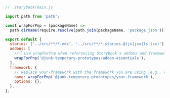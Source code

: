 ```js
// .storybook/main.js

import path from 'path';

const wrapForPnp = (packageName) =>
  path.dirname(require.resolve(path.join(packageName, 'package.json')));

export default {
  stories: ['../src/**/*.mdx', '../src/**/*.stories.@(js|jsx|ts|tsx)'],
  addons: [
    //👇 Use wrapForPnp when referencing Storybook's addons and frameworks
    wrapForPnp('@junk-temporary-prototypes/addon-essentials'),
  ],
  framework: {
    // Replace your-framework with the framework you are using (e.g., react-webpack5, vue3-webpack5)
    name: wrapForPnp('@junk-temporary-prototypes/your-framework'),
    options: {},
  },
};
```
